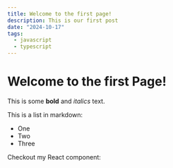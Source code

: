 ```yaml
---
title: Welcome to the first page!
description: This is our first post
date: "2024-10-17"
tags:
  - javascript
  - typescript
---
```


# Welcome to the first Page!
 
This is some **bold** and _italics_ text.
 
This is a list in markdown:
 
- One
- Two
- Three
 
Checkout my React component:
